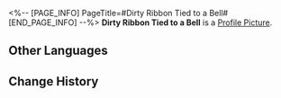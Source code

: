 <%-- [PAGE_INFO]
PageTitle=#Dirty Ribbon Tied to a Bell#
[END_PAGE_INFO] --%>
{{Item Infobox
|id          = 140139
|image       = Item Dirty Ribbon Tied to a Bell.png
|type        = Mission Item
|invCategory = Missions
|rarity      = 3
|effect      = 
|description = A white ribbon stained beyond recognition by an unknown filth.<br />A bell is pinned to the end of the delicate woven fabric, its chime guiding the blind girl through the darkness.
}}
{{Description|''"That familiar, crisp chime... Big Sis, are you back..."''}}
'''Dirty Ribbon Tied to a Bell''' is a [[Profile Picture]].

==Other Languages==
{{Other Languages
|en   = Dirty Ribbon Tied to a Bell
|zhs  = 饰有铃铛的肮脏缎带
|zht  = 飾有鈴鐺的骯髒緞帶
|ja   = 鈴が飾られてある汚いリボン
|ko   = 방울로 장식된 더러운 리본
|es   = Lazo con cascabel sucio
|fr   = Ruban sale attaché à une cloche
|ru   = Грязная лента с колокольчиком
|th   = ริบบิ้นสกปรกที่ประดับด้วยกระดิ่ง
|vi   = Dây Đai Bẩn Đính Chuông
|de   = Schmutziges Band mit Glöckchen
|id   = Pita Kotor Berlonceng
|pt   = Faixa Suja Amarrada em Um Sino
}}

==Change History==
{{Change History|1.0}}
